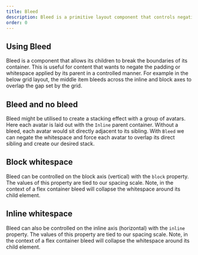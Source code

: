 ```yaml
---
title: Bleed
description: Bleed is a primitive layout component that controls negative whitespace.
order: 0
---
```




<CodeDocsHeader
  name="@atlaskit/primitives"
  repository="https://bitbucket.org/atlassian/atlassian-frontend-mirror"
  directoryName="primitives"
/>

## Using Bleed

Bleed is a component that allows its children to break the boundaries of its container. This is useful for content
that wants to negate the padding or whitespace applied by its parent in a controlled manner. For example in the below grid layout, the middle
item bleeds across the inline and block axes to overlap the gap set by the grid.

<Example Component={BleedAll} packageName="@atlaskit/primitives/bleed" />

## Bleed and no bleed

Bleed might be utilised to create a stacking effect with a group of avatars. Here each avatar is laid out with the `Inline` parent
container. Without a bleed, each avatar would sit directly adjacent to its sibling. With `Bleed` we can negate the whitespace and force
each avatar to overlap its direct sibling and create our desired stack.

<Example Component={BleedDefault} packageName="@atlaskit/primitives/bleed" />

## Block whitespace

Bleed can be controlled on the block axis (vertical) with the `block` property. The values of this property are tied to our spacing scale.
Note, in the context of a flex container bleed will collapse the whitespace around its child element.

<Example Component={BleedBlock} packageName="@atlaskit/primitives/bleed" />

## Inline whitespace

Bleed can also be controlled on the inline axis (horizontal) with the `inline` property. The values of this property are tied to our spacing scale.
Note, in the context of a flex container bleed will collapse the whitespace around its child element.

<Example Component={BleedInline} packageName="@atlaskit/primitives/bleed" />
